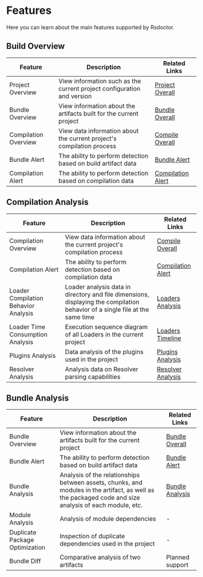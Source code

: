 # Features

Here you can learn about the main features supported by Rsdoctor.

## Build Overview

| Feature | Description | Related Links |
|------|------|------|
| Project Overview | View information such as the current project configuration and version | [Project Overall](../usage/project-overall) |
| Bundle Overview | View information about the artifacts built for the current project | [Bundle Overall](../usage/bundle-overall)  |
| Compilation Overview | View data information about the current project's compilation process | [Compile Overall](../usage/compile-overall)  |
| Bundle Alert | The ability to perform detection based on build artifact data | [Bundle Alert](../usage/bundle-alerts)  |
| Compilation Alert | The ability to perform detection based on compilation data | [Compilation Alert](../usage/compile-alerts) |

## Compilation Analysis

| Feature | Description | Related Links |
|------|------|------|
| Compilation Overview | View data information about the current project's compilation process | [Compile Overall](../usage/compile-overall)  |
| Compilation Alert | The ability to perform detection based on compilation data | [Compilation Alert](../usage/compile-alerts) |
| Loader Compilation Behavior Analysis | Loader analysis data in directory and file dimensions, displaying the compilation behavior of a single file at the same time | [Loaders Analysis](../usage/loaders-analysis) |
| Loader Time Consumption Analysis | Execution sequence diagram of all Loaders in the current project | [Loaders Timeline](../usage/loaders-timeline)  |
| Plugins Analysis | Data analysis of the plugins used in the project | [Plugins Analysis](../usage/plugins-analysis)   |
| Resolver Analysis | Analysis data on Resolver parsing capabilities | [Resolver Analysis](../usage/resolver)    |


## Bundle Analysis

| Feature | Description | Related Links |
|------|------|------|
| Bundle Overview | View information about the artifacts built for the current project | [Bundle Overall](../usage/bundle-overall)  |
| Bundle Alert | The ability to perform detection based on build artifact data | [Bundle Alert](../usage/bundle-alerts)  |
| Bundle Analysis | Analysis of the relationships between assets, chunks, and modules in the artifact, as well as the packaged code and size analysis of each module, etc. | [Bundle Analysis](../usage/bundle-size)  |
| Module Analysis | Analysis of module dependencies | - |
| Duplicate Package Optimization | Inspection of duplicate dependencies used in the project | - |
| Bundle Diff | Comparative analysis of two artifacts | Planned support |